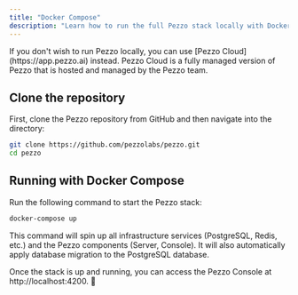 ```yaml
---
title: "Docker Compose"
description: "Learn how to run the full Pezzo stack locally with Docker Compose."
---
```


<Tip>
  If you don't wish to run Pezzo locally, you can use [Pezzo
  Cloud](https://app.pezzo.ai) instead. Pezzo Cloud is a fully managed version
  of Pezzo that is hosted and managed by the Pezzo team.
</Tip>

## Clone the repository

First, clone the Pezzo repository from GitHub and then navigate into the directory:

```bash
git clone https://github.com/pezzolabs/pezzo.git
cd pezzo
```

## Running with Docker Compose

Run the following command to start the Pezzo stack:

```bash
docker-compose up
```

This command will spin up all infrastructure services (PostgreSQL, Redis, etc.) and the Pezzo components (Server, Console). It will also automatically apply database migration to the PostgreSQL database.

Once the stack is up and running, you can access the Pezzo Console at http://localhost:4200. 🚀
